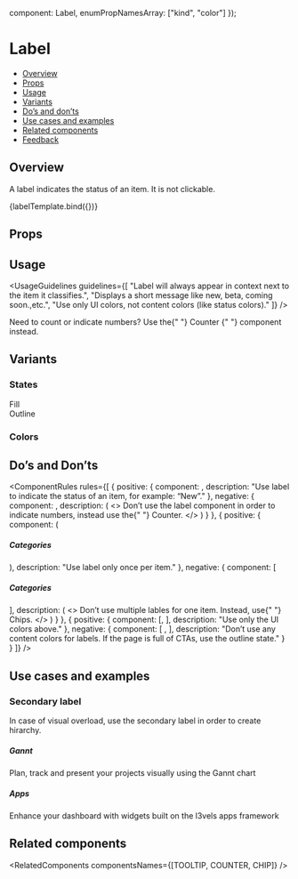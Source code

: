 
  component: Label,
  enumPropNamesArray: ["kind", "color"]
});

<Meta
  title="Data display/Label"
  component={Label}
  argTypes={metaSettings.argTypes}
  decorators={metaSettings.decorators}
/>

<!--- Component template -->


<!--- Component documentation -->

# Label

- [Overview](#overview)
- [Props](#props)
- [Usage](#usage)
- [Variants](#variants)
- [Do’s and don’ts](#dos-and-donts)
- [Use cases and examples](#use-cases-and-examples)
- [Related components](#related-components)
- [Feedback](#feedback)

## Overview

A label indicates the status of an item. It is not clickable.

<Canvas>
  <Story name="Overview" args={{ text: "New" }}>
    {labelTemplate.bind({})}
  </Story>
</Canvas>

## Props

<ArgsTable of={Label} />

## Usage

<UsageGuidelines
  guidelines={[
    "Label will always appear in context next to the item it classifies.",
    "Displays a short message like new, beta, coming soon.,etc.",
    "Use only UI colors, not content colors (like status colors)."
  ]}
/>

<Tip title="Check yourself">
  Need to count or indicate numbers? Use the{" "}
  <Link href="/?path=/docs/feedback-counter--overview" size={Link.sizes.SMALL} withoutSpacing>
    Counter
  </Link>{" "}
  component instead.
</Tip>

## Variants

### States

<Canvas>
  <Story name="States">
    <div className="l3-storybook-label_group l3-storybook-label_states-gap">
      <Label text="New" />
      Fill
    </div>
    <div className="l3-storybook-label_group l3-storybook-label_states-gap">
      <Label text="New" kind={Label.kinds.LINE} />
      Outline
    </div>
  </Story>
</Canvas>

### Colors

<Canvas>
  <Story name="Colors">
    <div className="l3-storybook-label_group">
      <Label text="New" />
      <Label text="New" kind={Label.kinds.LINE} />
    </div>
    <div className="l3-storybook-label_group">
      <Label text="New" color={Label.colors.NEGATIVE} />
      <Label text="New" color={Label.colors.NEGATIVE} kind={Label.kinds.LINE} />
    </div>
    <div className="l3-storybook-label_group">
      <Label text="New" color={Label.colors.POSITIVE} />
      <Label text="New" color={Label.colors.POSITIVE} kind={Label.kinds.LINE} />
    </div>
    <div className="l3-storybook-label_group">
      <Label text="New" color={Label.colors.DARK} />
      <Label text="New" color={Label.colors.DARK} kind={Label.kinds.LINE} />
    </div>
  </Story>
</Canvas>

## Do’s and Don’ts

<ComponentRules
  rules={[
    {
      positive: {
        component: <Label text="New" />,
        description: "Use label to indicate the status of an item, for example: “New”."
      },
      negative: {
        component: <Label text="123" />,
        description: (
          <>
            Don’t use the label component in order to indicate numbers, instead use the{" "}
            <Link href="/?path=/docs/feedback-counter--overview" withoutSpacing>
              Counter.
            </Link>
          </>
        )
      }
    },
    {
      positive: {
        component: (
          <div className="l3-storybook-label_inline-block">
            <h5 className="l3-storybook-label_title">Categories</h5>
            <Label text="new" />
          </div>
        ),
        description: "Use label only once per item."
      },
      negative: {
        component: [
          <div className="l3-storybook-label_block">
            <h5>Categories</h5>
            <div className="l3-storybook-label_inline-block">
              <Label text="Featured" />
              <Label text="CRM" />
              <Label text="Export" />
            </div>
          </div>
        ],
        description: (
          <>
            Don’t use multiple lables for one item. Instead, use{" "}
            <Link href="/?path=/docs/data-display-chips--overview" withoutSpacing>
              Chips.
            </Link>
          </>
        )
      }
    },
    {
      positive: {
        component: [<Label text="New" kind={Label.kinds.LINE} />, <Label text="Beta" />],
        description: "Use only the UI colors above."
      },
      negative: {
        component: [
          <Label
            className="l3-storybook-label_bad-lable l3-storybook-label_purple"
            kind={Label.kinds.LINE}
            text="Beta"
          />,
          <Label className="l3-storybook-label_bad-lable l3-storybook-label_pink" kind={Label.kinds.LINE} text="Beta" />
        ],
        description: "Don’t use any content colors for labels. If the page is full of CTAs, use the outline state."
      }
    }
  ]}
/>

## Use cases and examples

### Secondary label

In case of visual overload, use the secondary label in order to create hirarchy.

<Canvas>
  <Story name="Secondary label">
    <MultipleStoryElementsWrapper className="l3-storybook-label_column-block">
      <div className="l3-storybook-label_article">
        <h5 className="l3-storybook-label_title">Gannt</h5>
        <Label text="New" kind={Label.kinds.LINE} />
        <p>Plan, track and present your projects visually using the Gannt chart</p>
      </div>
      <div className="l3-storybook-label_article">
        <h5 className="l3-storybook-label_title">Apps</h5>
        <Label text="New" kind={Label.kinds.LINE} />
        <p>Enhance your dashboard with widgets built on the l3vels apps framework</p>
      </div>
    </MultipleStoryElementsWrapper>
  </Story>
</Canvas>

## Related components

<RelatedComponents componentsNames={[TOOLTIP, COUNTER, CHIP]} />
